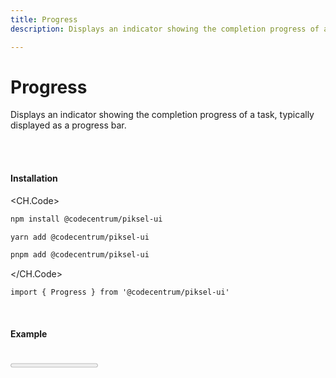 ```yaml
---
title: Progress
description: Displays an indicator showing the completion progress of a task, typically displayed as a progress bar.

---
```


# Progress

Displays an indicator showing the completion progress of a task, typically displayed as a progress bar.

<br />
<br />

#### Installation

<CH.Code>
```bash npm
npm install @codecentrum/piksel-ui
```

```bash yarn
yarn add @codecentrum/piksel-ui
```

```bash pnpm
pnpm add @codecentrum/piksel-ui
```

</CH.Code>

```tsx page.tsx
import { Progress } from '@codecentrum/piksel-ui'
```

<br />

#### Example

<br />

<Progress value={20} />

```tsx example.tsx
<Progress value={20} />
```

<br />

##### Size
Use the size prop to control the size of the progress.

<br />

<Progress value={26} size="small" />
<br />
<Progress value={60} />
<br />
<Progress value={80} size="large" />

<br />

```tsx size.tsx
<Progress value={40} size="small" />
<Progress value={60} />
<Progress value={40} size="large" />
```